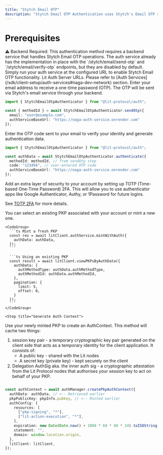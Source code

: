 ```yaml
---
title: "Stytch Email OTP"
description: "Stytch Email OTP Authentication uses Stytch's Email OTP service to authenticate users through email verification. This method sends a one-time password (OTP) to your email address, which you then use to verify your identity and mint a PKP."
---
```


# Prerequisites

<Warning>
⚠️ Backend Required: This authentication method requires a backend service that handles Stytch Email OTP operations. The auth service already has the implementation in place with the `/stytch/email/send-otp` and `/stytch/email/verify-otp` endpoints, but they are disabled by default. Simply run your auth service at the configured URL to enable Stytch Email OTP functionality.
</Warning>

<Note>
  Lit Auth Server URLs. Please refer to [Auth Services](/sdk/client-setup/auth-services#naga-dev-network) section.
</Note>



<Steps>
  <Step title="Send OTP to Email">
  Enter your email address to receive a one-time password (OTP). The OTP will be sent via Stytch's email service through your backend.

  ```ts
  import { StytchEmailOtpAuthenticator } from "@lit-protocol/auth";

  const { methodId } = await StytchEmailOtpAuthenticator.sendOtp({
    email: "user@example.com",
    authServiceBaseUrl: "https://naga-auth-service.onrender.com"
  });
  ```
  </Step>

  <Step title="Verify OTP">
  Enter the OTP code sent to your email to verify your identity and generate authentication data.

  ```ts
  import { StytchEmailOtpAuthenticator } from "@lit-protocol/auth";

  const authData = await StytchEmailOtpAuthenticator.authenticate({
    methodId: methodId, // from sendOtp step
    code: "123456", // user-entered OTP code
    authServiceBaseUrl: "https://naga-auth-service.onrender.com"
  });
  ```
  </Step>

  <Step title="Setup TOTP 2FA (Optional)">
  Add an extra layer of security to your account by setting up TOTP (Time-based One-Time Password) 2FA. This will allow you to use authenticator apps like Google Authenticator, Authy, or 1Password for future logins.

  See [TOTP 2FA](/sdk/auth/pkp-native-auth/pkp-stytch-2fa-totp-auth) for more details.
  </Step>

  <Step title="Get or Mint a PKP">
    You can select an existing PKP associated with your account or mint a new one.

    <CodeGroup>
      ```ts Mint a fresh PKP
      const res = await litClient.authService.mintWithAuth({
        authData: authData,
      });
      ```

      ```ts Using an existing PKP
      const result = await litClient.viewPKPsByAuthData({
        authData: {
          authMethodType: authData.authMethodType,
          authMethodId: authData.authMethodId,
        },
        pagination: {
          limit: 5,
          offset: 0,
        }
      });
      ```
    </CodeGroup>
  </Step>

    <Step title="Generate Auth Context">
Use your newly minted PKP to create an AuthContext. This method will cache two things:
1. session key pair - a temporary cryptographic key pair generated on the client side that acts as a temporary identity for the client application. It consists of:
    - A public key - shared with the Lit nodes
    - A secret key (private key) - kept securely on the client
2. Delegation AuthSig aka. the inner auth sig - a cryptographic attestation from the Lit Protocol nodes that authorises your session key to act on behalf of your PKP.

```ts

const authContext = await authManager.createPkpAuthContext({
  authData: authData, // <-- Retrieved earlier
  pkpPublicKey: pkpInfo.pubkey, // <-- Minted earlier
  authConfig: {
    resources: [
      ["pkp-signing", "*"],
      ["lit-action-execution", "*"],
    ],
    expiration: new Date(Date.now() + 1000 * 60 * 60 * 24).toISOString(),
    statement: "",
    domain: window.location.origin,
  },
  litClient: litClient,
});
```
  </Step>
</Steps>